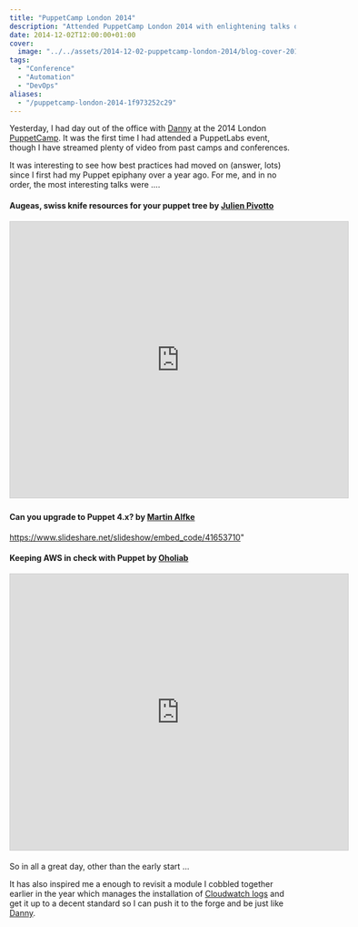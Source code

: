 ```yaml
---
title: "PuppetCamp London 2014"
description: "Attended PuppetCamp London 2014 with enlightening talks on Augeas, Puppet 4.x upgrades, and AWS management, sparking new project inspirations."
date: 2014-12-02T12:00:00+01:00
cover:
  image: "../../assets/2014-12-02-puppetcamp-london-2014/blog-cover-2014-12-02-puppetcamp-london-2014.png"
tags:
  - "Conference"
  - "Automation"
  - "DevOps"
aliases:
  - "/puppetcamp-london-2014-1f973252c29"
---
```


Yesterday, I had day out of the office with [Danny](https://www.linkedin.com/pub/danny-roberts/14/333/636) at the 2014 London [PuppetCamp](https://twitter.com/hashtag/puppetcamp). It was the first time I had attended a PuppetLabs event, though I have streamed plenty of video from past camps and conferences.

It was interesting to see how best practices had moved on (answer, lots) since I first had my Puppet epiphany over a year ago. For me, and in no order, the most interesting talks were ….

#### Augeas, swiss knife resources for your puppet tree by [Julien Pivotto](https://www.slideshare.net/roidelapluie/)

<iframe src="https://www.slideshare.net/slideshow/embed_code/key/qJXBEMIHNbis0v" width="595" height="485" frameborder="0" marginwidth="0" marginheight="0" scrolling="no" style="border:1px solid #CCC; border-width:1px; margin-bottom:5px; " allowfullscreen> </iframe>

#### Can you upgrade to Puppet 4.x? by [Martin Alfke](https://www.slideshare.net/tuxmea)

https://www.slideshare.net/slideshow/embed_code/41653710"

#### Keeping AWS in check with Puppet by [Oholiab](https://www.slideshare.net/)

<iframe src="https://www.slideshare.net/slideshow/embed_code/key/4LExPLT9oB8kc8" width="595" height="485" frameborder="0" marginwidth="0" marginheight="0" scrolling="no" style="border:1px solid #CCC; border-width:1px; margin-bottom:5px; " allowfullscreen> </iframe>

So in all a great day, other than the early start …

It has also inspired me a enough to revisit a module I cobbled together earlier in the year which manages the installation of [Cloudwatch logs](/2014/07/22/high-availability-central-logging-in-aws/) and get it up to a decent standard so I can push it to the forge and be just like [Danny](https://forge.puppetlabs.com/kemra102).
